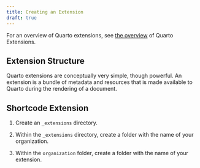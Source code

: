 ```yaml
---
title: Creating an Extension
draft: true
---
```


For an overview of Quarto extensions, see [the overview](index.qmd) of Quarto Extensions.

## Extension Structure

Quarto extensions are conceptually very simple, though powerful. An extension is a bundle of metadata and resources that is made available to Quarto during the rendering of a document.

## Shortcode Extension

1.  Create an `_extensions` directory.

2.  Within the `_extensions` directory, create a folder with the name of your organization.

3.  Within the `organization` folder, create a folder with the name of your extension.
